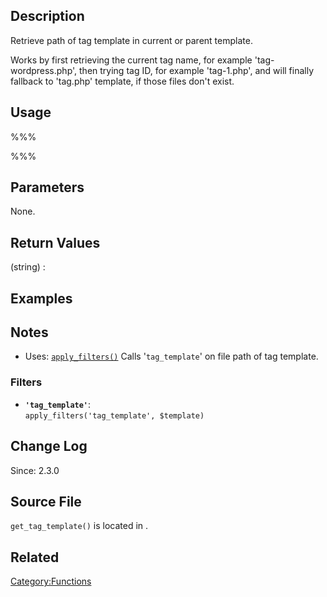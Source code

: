 {{Languages|
{{en|Function Reference/get_tag_template}}
{{it|Riferimento funzioni/get_tag_template}}
}}

== Description ==
Retrieve path of tag template in current or parent template. 

Works by first retrieving the current tag name, for example 'tag-wordpress.php', then trying tag ID, for example 'tag-1.php', and will finally fallback to 'tag.php' template, if those files don't exist. 

== Usage ==
%%%<?php get_tag_template() ?>%%%

== Parameters ==
None.

== Return Values ==
; (string) : 

== Examples ==
<!-- Need creative examples. Feel free to link to external examples. -->

== Notes ==
* Uses: [[Function_Reference/apply_filters|<tt>apply_filters()</tt>]] Calls '<tt>tag_template</tt>' on file path of tag template.

=== Filters ===
* <b><tt>'tag_template'</tt></b>:<br /><tt>apply_filters('tag_template', $template)</tt>

== Change Log ==
Since: 2.3.0

== Source File ==
<tt>get_tag_template()</tt> is located in {{Trac|wp-includes/template.php}}.

== Related ==
<!--
    To Do:
    Need to find related functions.
    Need to create groups of functions and create templates to add them to a page quickly.
    Some functions may be related to many groups of functions.
-->

{{Tag Footer}}

[[Category:Functions]]